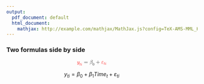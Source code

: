 ```yaml
---
output:
  pdf_document: default
  html_document:
    mathjax: http://example.com/mathjax/MathJax.js?config=TeX-AMS-MML_HTMLorMML
---
```


### Two formulas side by side
<div style="width:900px">

<div style="width:450px">
<math xmlns="http://www.w3.org/1998/Math/MathML" display="block">
 <semantics>
  <mrow>
   <msub style="color:red">
    <mi>y</mi>
    <mrow>
     <mi>t</mi><mi>i</mi></mrow>
   </msub>
   <mo>=</mo><msub>
    <mi>&#x03B2;</mi>
    <mn>0</mn>
   </msub>
   <mo>+</mo><msub style="color:red">
    <mi>&#x03B5;</mi>
    <mrow>
     <mi>t</mi><mi>i</mi></mrow>
   </msub>
   </mrow>
  </annotation>
 </semantics>
</math>

</div>

<div style="width:450px">
$$ 
{y_{ti}} = {\beta _0} + {\beta _1}Tim{e_t} + {\varepsilon _{ti}}
$$
</div>

</div>

